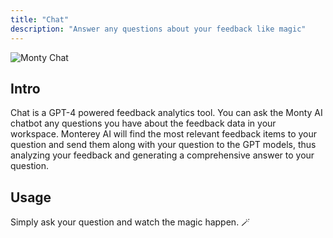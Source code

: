 ```yaml
---
title: "Chat"
description: "Answer any questions about your feedback like magic"
---
```

![Monty Chat](/images/chat.png)

## Intro

Chat is a GPT-4 powered feedback analytics tool. You can ask the Monty AI chatbot any questions you have about the feedback data in your workspace. 
Monterey AI will find the most relevant feedback items to your question and send them along with your question to the GPT models, thus analyzing your feedback and generating a comprehensive answer to your question.


## Usage

Simply ask your question and watch the magic happen. 🪄

